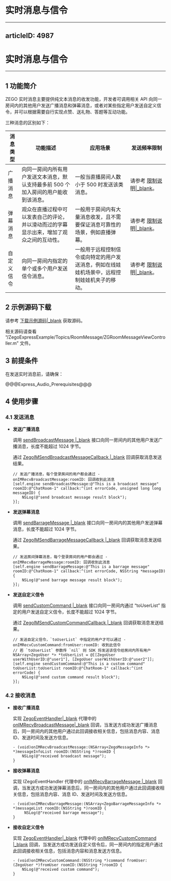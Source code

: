# 实时消息与信令
---
articleID: 4987
---
# 实时消息与信令
- - -

## 1 功能简介

ZEGO 实时消息主要提供纯文本消息的收发功能，开发者可调用相关 API 向同一房间内的其他用户发送广播消息和弹幕消息，或者对某些指定用户发送自定义信令，并可以根据需要自行实现点赞、送礼物、答题等互动功能。

三种消息的区别如下：

| 消息类型 | 功能描述 | 应用场景 | 发送频率限制 |
|-------|--------|--------|--------|
| 广播消息 | 向同一房间内所有用户发送文本消息，默认支持最多前 500 个加入房间的用户能收到该消息。 | 一般当直播房间人数小于 500 时发送该类消息。 | 请参考 [限制说明\|_blank](#7580)。 |
| 弹幕消息 | 观众在直播过程中可以发表自己的评论，并以滑动而过的字幕显示出来，增加了观众之间的互动性。 | 一般用于房间内有大量消息收发，且不需要保证消息可靠性的场景，例如直播弹幕。 | 请参考 [限制说明\|_blank](#7580)。|
| 自定义信令 | 向同一房间内指定的单个或多个用户发送信令消息。 | 一般用于远程控制信令或向特定的用户发送消息，例如在线娃娃机场景中，远程控制娃娃机夹子的移动。 | 请参考 [限制说明\|_blank](#7580)。 |



## 2 示例源码下载

请参考 [下载示例源码\|_blank](#3126) 获取源码。

相关源码请查看 “/ZegoExpressExample/Topics/RoomMessage/ZGRoomMessageViewController.m” 文件。

## 3 前提条件

在发送实时消息前，请确保：

@@@Express_Audio_Prerequisites@@@

## 4 使用步骤

### 4.1 发送消息

- **发送广播消息**

  调用 [sendBroadcastMessage \|_blank](/zh/api?doc=Express_Video_SDK_API~ObjectiveC_ios~class~zego-express-engine#send-broadcast-message-room-id-callback) 接口向同一房间内的其他用户发送广播消息，长度不能超过 1024 字节。

  通过 [ZegoIMSendBroadcastMessageCallback \|_blank](@ZegoIMSendBroadcastMessageCallback) 回调获取消息发送结果。

  ```objc
  // 发送广播消息，每个登录房间的用户都会通过 -onIMRecvBroadcastMessage:roomID: 回调收到此消息
  [self.engine sendBroadcastMessage:@"This is a broadcast message" roomID:@"ChatRoom-1" callback:^(int errorCode, unsigned long long messageID) {
      NSLog(@"send broadcast message result block");
  }];
  ```


- **发送弹幕消息**

  调用 [sendBarrageMessage \|_blank](/zh/api?doc=Express_Video_SDK_API~ObjectiveC_ios~class~zego-express-engine#send-barrage-message-room-id-callback) 接口向同一房间内的其他用户发送弹幕消息，长度不能超过 1024 字节。

  通过 [ZegoIMSendBarrageMessageCallback \|_blank](@ZegoIMSendBarrageMessageCallback) 回调获取消息发送结果。

  ```objc
  // 发送房间弹幕消息，每个登录房间的用户都会通过 -onIMRecvBarrageMessage:roomID: 回调收到此消息
  [self.engine sendBarrageMessage:@"This is a barrage message" roomID:@"ChatRoom-1" callback:^(int errorCode, NSString *messageID) {
      NSLog(@"send barrage message result block");
  }];
  ```


- **发送自定义信令**

  调用 [sendCustomCommand \|_blank](/zh/api?doc=Express_Video_SDK_API~ObjectiveC_ios~class~zego-express-engine#send-custom-command-to-user-list-room-id-callback) 接口向同一房间内通过 “toUserList” 指定的用户发送自定义信令，长度不能超过 1024 字节。

  通过 [ZegoIMSendCustomCommandCallback \|_blank](@ZegoIMSendCustomCommandCallback) 回调获取消息发送结果。

  ```objc
  // 发送自定义信令，`toUserList` 中指定的用户才可以通过 -onIMRecvCustomCommand:fromUser:roomID: 收到此信令
  // 若 `toUserList` 参数传 `nil` 则 SDK 将发送该信令给房间内所有用户
  NSArray<ZegoUser *> *toUserList = @[[ZegoUser userWithUserID:@"user1"], [ZegoUser userWithUserID:@"user2"]];
  [self.engine sendCustomCommand:@"This is a custom command" toUserList:toUserList roomID:@"ChatRoom-1" callback:^(int errorCode) {
      NSLog(@"send custom command result block");
  }];
  ```

### 4.2 接收消息

- **接收广播消息**

  实现 [ZegoEventHandler\|_blank](@-ZegoEventHandler) 代理中的 [onIMRecvBroadcastMessage\|_blank](@onIMRecvBroadcastMessage) 回调，当发送方成功发送广播消息后，同一房间内的其他用户通过此回调接收相关信息，包括消息内容、消息 ID、发送时间及发送方信息。

  ```objc
  - (void)onIMRecvBroadcastMessage:(NSArray<ZegoMessageInfo *> *)messageInfoList roomID:(NSString *)roomID {
      NSLog(@"received broadcast message");
  }
  ```

- **接收弹幕消息**

  实现 IZegoEventHandler 代理中的 [onIMRecvBarrageMessage \|_blank](/zh/api?doc=Express_Video_SDK_API~ObjectiveC_ios~protocol~zego-event-handler#on-im-recv-barrage-message-room-id) 回调，当发送方成功发送弹幕消息后，同一房间内的其他用户通过此回调接收相关信息，包括消息内容、消息 ID、发送时间及发送方信息。

  ```objc
  - (void)onIMRecvBarrageMessage:(NSArray<ZegoBarrageMessageInfo *> *)messageList roomID:(NSString *)roomID {
       NSLog(@"received barrage message");
  }
  ```
 
- **接收自定义信令**

  实现 [ZegoEventHandler\|_blank](@-ZegoEventHandler) 代理中的 [onIMRecvCustomCommand \|_blank](/zh/api?doc=Express_Video_SDK_API~ObjectiveC_ios~protocol~zego-event-handler#on-im-recv-custom-command-from-user-room-id) 回调，当发送方成功发送自定义信令后，同一房间内的指定用户通过此回调接收相关信息，包括消息内容和消息发送方信息。

  ```objc
  - (void)onIMRecvCustomCommand:(NSString *)command fromUser:(ZegoUser *)fromUser roomID:(NSString *)roomID {
      NSLog(@"received custom command");
  }
  ```
